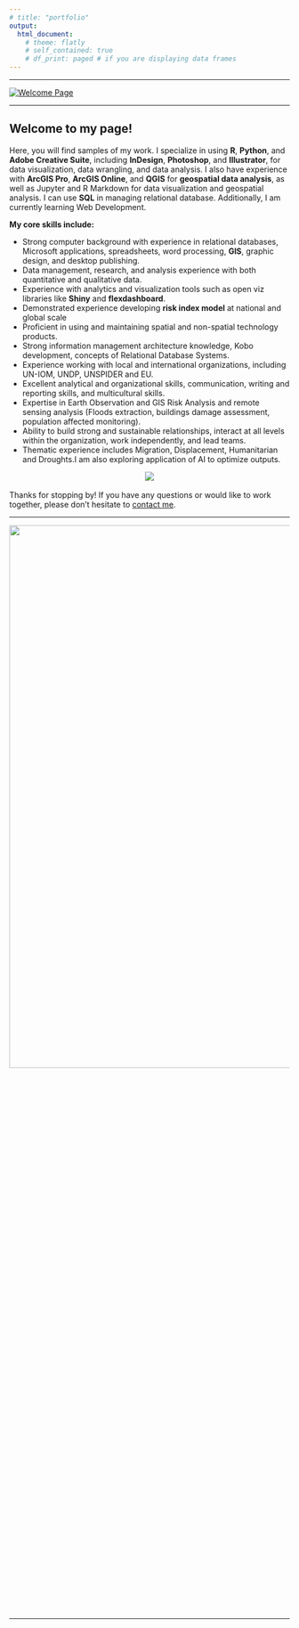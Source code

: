 ```yaml
---
# title: "portfolio"
output: 
  html_document:
    # theme: flatly
    # self_contained: true
    # df_print: paged # if you are displaying data frames
---
```



<hr>

<a href="https://github.com/Otomisin?tab=repositories">
  <img src="images/WelcomePage.png" alt="Welcome Page">
</a>

<hr>

## **Welcome to my page!**
Here, you will find samples of my work. I specialize in using **R**, **Python**, and **Adobe Creative Suite**, including **InDesign**, **Photoshop**, and **Illustrator**, for data visualization, data wrangling, and data analysis. I also have experience with **ArcGIS Pro**, **ArcGIS Online**, and **QGIS** for **geospatial data analysis**, as well as Jupyter and R Markdown for data visualization and geospatial analysis. I can use **SQL** in managing relational database. Additionally, I am currently learning Web Development.


<!-- <center><img src="https://media.giphy.com/media/wLNuW1tCKRiPmDV5Y4/giphy.gif"></center> -->



**My core skills include:**

- Strong computer background with experience in relational databases, Microsoft applications, spreadsheets, word processing, **GIS**, graphic design, and desktop publishing.
- Data management, research, and analysis experience with both quantitative and qualitative data.
- Experience with analytics and visualization tools such as open viz libraries like **Shiny** and **flexdashboard**.
- Demonstrated experience developing **risk index model** at national and global scale
- Proficient in using and maintaining spatial and non-spatial technology products.
- Strong information management architecture knowledge, Kobo development, concepts of
Relational Database Systems.
- Experience working with local and international organizations, including UN-IOM, UNDP, UNSPIDER and EU.
- Excellent analytical and organizational skills, communication, writing and reporting skills, and multicultural skills.
- Expertise in Earth Observation and GIS Risk Analysis and remote sensing analysis (Floods
extraction, buildings damage assessment, population affected monitoring).
- Ability to build strong and sustainable relationships, interact at all levels within the organization, work independently, and lead teams. 
- Thematic experience includes Migration, Displacement, Humanitarian and Droughts.I am also exploring application of AI to optimize outputs.

<center><img src="https://media.giphy.com/media/v1.Y2lkPTc5MGI3NjExZDAwNjJiYjBlNGI1YTk1NWZkYmYxOWYyNGRkMjY1MGVlNzY3YzI0MSZjdD1n/33PMXr72xOqBdOUzTO/giphy.gif"></center>

<br>
Thanks for stopping by! If you have any questions or would like to work together, please don't hesitate to [contact me](mailto:orenaiket@yahoo.com).
<hr>
![](images/Page1.png){ width=200% height=50% }
<hr>
<div class="icons">
  <a href="mailto:orenaiket(@)yahoo.com"><i class="fas fa-envelope fa-2x"></i></a>
  <a href="https://twitter.com/orenaiket"><i class="fab fa-twitter fa-2x"></i></a>
  <a href="https://www.linkedin.com/in/tosin-orenaike"><i class="fab fa-linkedin fa-2x"></i></a>
  <a href="https://github.com/Otomisin"><i class="fab fa-github fa-2x"></i></a>
</div>
<link rel="stylesheet" href="https://use.fontawesome.com/releases/v5.15.3/css/all.css">
